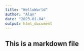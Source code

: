 ```yaml
---
title: "HelloWorld"
author: "Alan"
date: "2023-01-04"
output: html_document
---
```

## This is a markdown file
